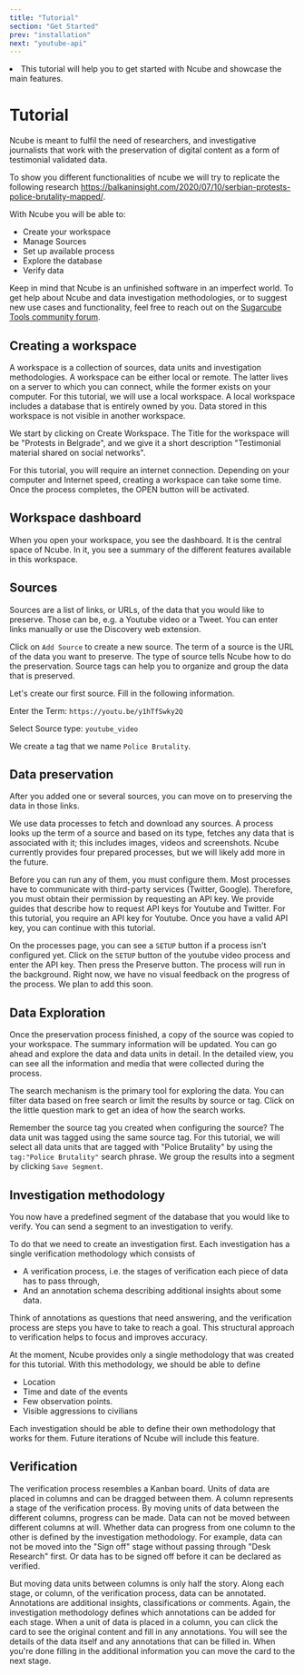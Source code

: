 ```yaml
---
title: "Tutorial"
section: "Get Started"
prev: "installation"
next: "youtube-api"
---
```


<Synopsis>
<li>This tutorial will help you to get started with Ncube and showcase the main features.</li>
</Synopsis>

# Tutorial

Ncube is meant to fulfil the need of researchers, and investigative journalists that work with the preservation of digital content as a form of testimonial validated data.

To show you different functionalities of ncube we will try to replicate the following research https://balkaninsight.com/2020/07/10/serbian-protests-police-brutality-mapped/.

With Ncube you will be able to:

- Create your workspace
- Manage Sources
- Set up available process
- Explore the database
- Verify data

Keep in mind that Ncube is an unfinished software in an imperfect world. To get help about Ncube and data investigation methodologies, or to suggest new use cases and functionality, feel free to reach out on the [Sugarcube Tools community forum](https://users.sugarcubetools.net).

## Creating a workspace

A workspace is a collection of sources, data units and investigation methodologies. A workspace can be either local or remote. The latter lives on a server to which you can connect, while the former exists on your computer. For this tutorial, we will use a local workspace. A local workspace includes a database that is entirely owned by you. Data stored in this workspace is not visible in another workspace.

We start by clicking on Create Workspace. The Title for the workspace will be "Protests in Belgrade", and we give it a short description "Testimonial material shared on social networks".

For this tutorial, you will require an internet connection. Depending on your computer and Internet speed, creating a workspace can take some time. Once the process completes, the OPEN button will be activated.

<Gif src="ncube/tutorial/workspace" title="Create a Ncube workspace." />

## Workspace dashboard

When you open your workspace, you see the dashboard. It is the central space of Ncube. In it, you see a summary of the different features available in this workspace.

<Gif src="ncube/tutorial/dashboard" title="The Ncube workspace dashboard." />

## Sources

Sources are a list of links, or URLs, of the data that you would like to preserve. Those can be, e.g. a Youtube video or a Tweet. You can enter links manually or use the Discovery web extension.

Click on `Add Source` to create a new source. The term of a source is the URL of the data you want to preserve. The type of source tells Ncube how to do the preservation. Source tags can help you to organize and group the data that is preserved.

Let's create our first source. Fill in the following information.

Enter the Term: `https://youtu.be/y1hTfSwky2Q`

Select Source type: `youtube_video`

We create a tag that we name `Police Brutality`.

<Gif src="ncube/tutorial/source" title="Creating a source." />

## Data preservation

After you added one or several sources, you can move on to preserving the data in those links.

We use data processes to fetch and download any sources. A process looks up the term of a source and based on its type, fetches any data that is associated with it; this includes images, videos and screenshots. Ncube currently provides four prepared processes, but we will likely add more in the future.

Before you can run any of them, you must configure them. Most processes have to communicate with third-party services (Twitter, Google). Therefore, you must obtain their permission by requesting an API key. We provide guides that describe how to request API keys for Youtube and Twitter. For this tutorial, you require an API key for Youtube. Once you have a valid API key, you can continue with this tutorial.

On the processes page, you can see a `SETUP` button if a process isn't configured yet. Click on the `SETUP` button of the youtube video process and enter the API key. Then press the Preserve button. The process will run in the background. Right now, we have no visual feedback on the progress of the process. We plan to add this soon.

<Gif src="ncube/tutorial/process" title="Setting up a process." />

## Data Exploration

Once the preservation process finished, a copy of the source was copied to your workspace. The summary information will be updated. You can go ahead and explore the data and data units in detail. In the detailed view, you can see all the information and media that were collected during the process.

<Gif src="ncube/tutorial/exploration" title="Explore the data." />

The search mechanism is the primary tool for exploring the data. You can filter data based on free search or limit the results by source or tag. Click on the little question mark to get an idea of how the search works.

Remember the source tag you created when configuring the source? The data unit was tagged using the same source tag. For this tutorial, we will select all data units that are tagged with "Police Brutality" by using the `tag:"Police Brutality"` search phrase. We group the results into a segment by clicking `Save Segment`.

<Gif src="ncube/tutorial/search" title="Search the data." />

## Investigation methodology

You now have a predefined segment of the database that you would like to verify. You can send a segment to an investigation to verify.

To do that we need to create an investigation first. Each investigation has a single verification methodology which consists of

- A verification process, i.e. the stages of verification each piece of data has to pass through,
- And an annotation schema describing additional insights about some data.

Think of annotations as questions that need answering, and the verification process are steps you have to take to reach a goal. This structural approach to verification helps to focus and improves accuracy.

At the moment, Ncube provides only a single methodology that was created for this tutorial. With this methodology, we should be able to define

- Location
- Time and date of the events
- Few observation points.
- Visible aggressions to civilians

Each investigation should be able to define their own methodology that works for them. Future iterations of Ncube will include this feature.

<Gif src="ncube/tutorial/investigation" title="Create an investigation." />

## Verification

The verification process resembles a Kanban board. Units of data are placed in columns and can be dragged between them. A column represents a stage of the verification process. By moving units of data between the different columns, progress can be made. Data can not be moved between different columns at will. Whether data can progress from one column to the other is defined by the investigation methodology. For example, data can not be moved into the "Sign off" stage without passing through "Desk Research" first. Or data has to be signed off before it can be declared as verified.

But moving data units between columns is only half the story. Along each stage, or column, of the verification process, data can be annotated. Annotations are additional insights, classifications or comments. Again, the investigation methodology defines which annotations can be added for each stage. When a unit of data is placed in a column, you can click the card to see the original content and fill in any annotations. You will see the details of the data itself and any annotations that can be filled in. When you're done filling in the additional information you can move the card to the next stage.

<Gif src="ncube/tutorial/verification" title="Verify the data." />
